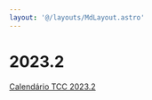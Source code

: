 ```yaml
---
layout: '@/layouts/MdLayout.astro'
---
```






2023.2
======








[Calendário TCC 2023.2](/cpt/documentos/tcc/cronogramas/2023/2/calendario-tcc-2023)









